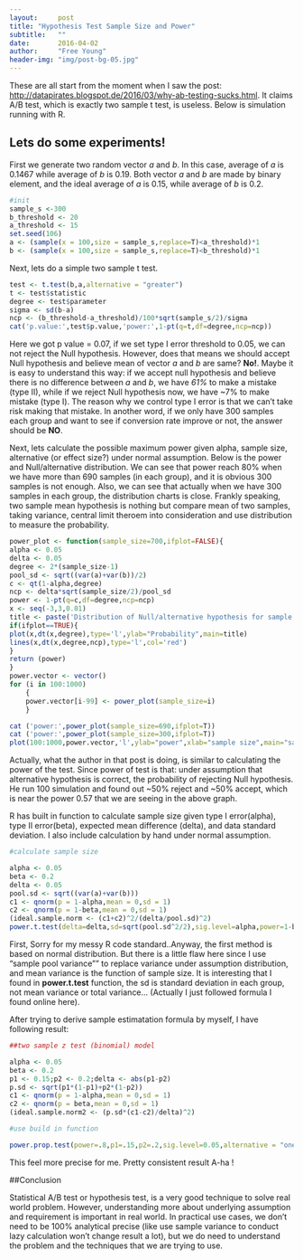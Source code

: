 ```yaml
---
layout:     post
title: "Hypothesis Test Sample Size and Power"
subtitle:   ""
date:       2016-04-02
author:     "Free Young"
header-img: "img/post-bg-05.jpg"
---
```


These are all start from the moment when I saw the post: <http://datapirates.blogspot.de/2016/03/why-ab-testing-sucks.html>. It claims A/B test, which is exactly two sample t test, is useless. Below is simulation running with R.

## Lets do some experiments!

First we generate two random vector *a* and *b*. In this case, average of *a* is 0.1467 while average of *b* is 0.19. Both vector *a* and *b* are made by binary element, and the ideal average of *a* is 0.15, while average of *b* is 0.2.



```r
#init
sample_s <-300
b_threshold <- 20
a_threshold <- 15
set.seed(106)
a <- (sample(x = 100,size = sample_s,replace=T)<a_threshold)*1
b <- (sample(x = 100,size = sample_s,replace=T)<b_threshold)*1
```



Next, lets do a simple two sample t test.


```r
test <- t.test(b,a,alternative = "greater")
t <- test$statistic
degree <- test$parameter
sigma <- sd(b-a)
ncp <- (b_threshold-a_threshold)/100*sqrt(sample_s/2)/sigma
cat('p.value:',test$p.value,'power:',1-pt(q=t,df=degree,ncp=ncp))
```

Here we got p value = 0.07, if we set type I error threshold to 0.05, we can not reject the Null hypothesis. However, does that means we should accept Null hypothesis and believe mean of vector *a* and *b* are same? **No!**. Maybe it is easy to understand this way: if we accept null hypothesis and believe there is no difference between *a* and *b*, we have *61%* to make a mistake (type II), while if we reject Null hypothesis now, we have ~7% to make mistake (type I). The reason why we control type I error is that we can't take risk making that mistake. In another word, if we only have 300 samples each group and want to see if conversion rate improve or not, the answer should be **NO**.



Next, lets calculate the possible maximum power given alpha, sample size, alternative (or effect size?) under normal assumption. Below is the power and Null/alternative distribution. We can see that power reach 80% when we have more than 690 samples (in each group), and it is obvious 300 samples is not enough. Also, we can see that actually when we have 300 samples in each group, the distribution charts is close. Frankly speaking, two sample mean hypothesis is nothing but compare mean of two samples, taking variance, central limit theroem into consideration and use distribution to measure the probability.



```r
power_plot <- function(sample_size=700,ifplot=FALSE){
alpha <- 0.05
delta <- 0.05
degree <- 2*(sample_size-1)
pool_sd <- sqrt((var(a)+var(b))/2)
c <- qt(1-alpha,degree) 
ncp <- delta*sqrt(sample_size/2)/pool_sd
power <- 1-pt(q=c,df=degree,ncp=ncp)
x <- seq(-3,3,0.01)
title <- paste('Distribution of Null/alternative hypothesis for sample size=',sample_size)
if(ifplot==TRUE){
plot(x,dt(x,degree),type='l',ylab="Probability",main=title)    
lines(x,dt(x,degree,ncp),type='l',col='red')
}
return (power)
}
power.vector <- vector()
for (i in 100:1000)
    {
    power.vector[i-99] <- power_plot(sample_size=i)
    }
```


```r
cat ('power:',power_plot(sample_size=690,ifplot=T))
cat ('power:',power_plot(sample_size=300,ifplot=T))
plot(100:1000,power.vector,'l',ylab="power",xlab="sample size",main="sample size vs power")

```

Actually, what the author in that post is doing, is similar to calculating the power of the test. Since power of test is that: under assumption that alternative hypothesis is correct, the probability of rejecting Null hypothesis. He run 100 simulation and found out ~50% reject and ~50% accept, which is near the power 0.57 that we are seeing in the above graph.



R has built in function to calculate sample size given type I error(alpha), type II error(beta), expected mean difference (delta), and data standard deviation. I also include calculation by hand under normal assumption. 



```r
#calculate sample size

alpha <- 0.05
beta <- 0.2
delta <- 0.05
pool.sd <- sqrt((var(a)+var(b)))
c1 <- qnorm(p = 1-alpha,mean = 0,sd = 1)
c2 <- qnorm(p = 1-beta,mean = 0,sd = 1)
(ideal.sample.norm <- (c1+c2)^2/(delta/pool.sd)^2)
power.t.test(delta=delta,sd=sqrt(pool.sd^2/2),sig.level=alpha,power=1-beta,type="two.sample",alternative="one.sided")

```

First, Sorry for my messy R code standard..Anyway, the first method is based on normal distribution. But there is a little flaw here since I use "sample pool variance"" to replace variance under assumption distribution, and mean variance is the function of sample size. It is interesting that I found in **power.t.test** function, the sd is standard deviation in each group, not mean variance or total variance... (Actually I just followed formula I found online here). 

After trying to derive sample estimatation formula by myself, I have following result:


```r
##two sample z test (binomial) model

alpha <- 0.05
beta <- 0.2
p1 <- 0.15;p2 <- 0.2;delta <- abs(p1-p2)
p.sd <- sqrt(p1*(1-p1)+p2*(1-p2))
c1 <- qnorm(p = 1-alpha,mean = 0,sd = 1)
c2 <- qnorm(p = beta,mean = 0,sd = 1)
(ideal.sample.norm2 <- (p.sd*(c1-c2)/delta)^2)

#use build in function

power.prop.test(power=.8,p1=.15,p2=.2,sig.level=0.05,alternative = "one.sided")
```

This feel more precise for me. Pretty consistent result A-ha !

##Conclusion

Statistical A/B test or hypothesis test, is a very good technique to solve real world problem. However, understanding more about underlying assumption and requirement is important in real world. In practical use cases, we don't need to be 100% analytical precise (like use sample variance to conduct lazy calculation won't change result a lot), but we do need to understand the problem and the techniques that we are trying to use.

